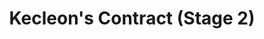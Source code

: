 ---
title: "Kecleon's Contract (Stage 2)"
meta_title: "Kecleon's Contract (Stage 2) craft"
description: "Craft de Kecleon's Contract (Stage 2)"
rank: "s"
draft: false
name: "Kecleon's Contract (Stage 2)"
recipe_img: "https://wiki.pokexgames.com/images/5/5b/Kecleon%27s_Contract_%28Stage_2%29.png"
level: 120
craft_time: 21600
result: 1
value_npc: 1
ingredients:
  - name: "Drawing Clipboards"
    quantity: 10
    item_img: "https://wiki.pokexgames.com/images/3/36/Drawing_Clipboard.png"
    value_npc: 1
  - name: "Diamonds"
    quantity: 20
    item_img: "https://wiki.pokexgames.com/images/e/ea/Diamond.png"
    value_npc: 1
  - name: "Royal Mane"
    quantity: 5
    item_img: "https://wiki.pokexgames.com/images/2/20/Royal_Mane.png"
    value_npc: 1
  - name: "Corrupted Ice Orb"
    quantity: 5
    item_img: "https://wiki.pokexgames.com/images/3/3f/Corrupted-Ice-Orb.gif"
    value_npc: 1
  - name: "Petite Leaves"
    quantity: 5
    item_img: "https://wiki.pokexgames.com/images/e/e4/Petite_Leaves.png"
    value_npc: 1
---